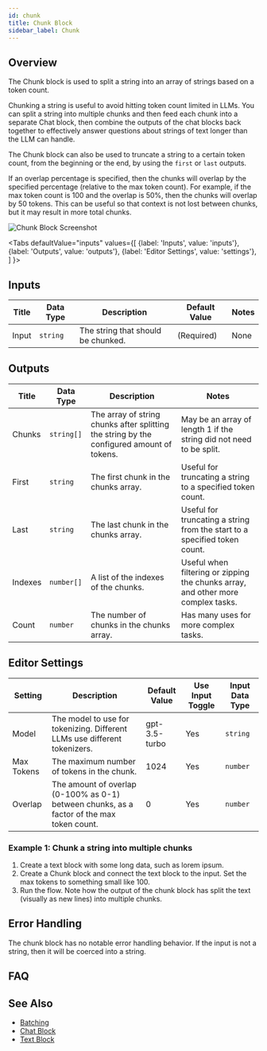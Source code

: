 ```yaml
---
id: chunk
title: Chunk Block
sidebar_label: Chunk
---
```



## Overview

The Chunk block is used to split a string into an array of strings based on a token count.

Chunking a string is useful to avoid hitting token count limited in LLMs. You can split a string into multiple chunks and then feed each chunk into a separate Chat block, then combine the outputs of the chat blocks back together to effectively answer questions
about strings of text longer than the LLM can handle.

The Chunk block can also be used to truncate a string to a certain token count, from the beginning or the end, by using the `first` or `last` outputs.

If an overlap percentage is specified, then the chunks will overlap by the specified percentage (relative to the max token count). For example, if the max token count is 100 and the overlap is 50%, then the chunks will overlap by 50 tokens. This can be useful so that context is not lost between chunks, but it may result in more total chunks.

![Chunk Block Screenshot](./assets/chunk-block.png)

<Tabs
  defaultValue="inputs"
  values={[
    {label: 'Inputs', value: 'inputs'},
    {label: 'Outputs', value: 'outputs'},
    {label: 'Editor Settings', value: 'settings'},
  ]
}>

<TabItem value="inputs">

## Inputs

| Title | Data Type | Description                        | Default Value | Notes |
| ----- | --------- | ---------------------------------- | ------------- | ----- |
| Input | `string`  | The string that should be chunked. | (Required)    | None  |

</TabItem>

<TabItem value="outputs">

## Outputs

| Title   | Data Type  | Description                                                                               | Notes                                                                            |
| ------- | ---------- | ----------------------------------------------------------------------------------------- | -------------------------------------------------------------------------------- |
| Chunks  | `string[]` | The array of string chunks after splitting the string by the configured amount of tokens. | May be an array of length 1 if the string did not need to be split.              |
| First   | `string`   | The first chunk in the chunks array.                                                      | Useful for truncating a string to a specified token count.                       |
| Last    | `string`   | The last chunk in the chunks array.                                                       | Useful for truncating a string from the start to a specified token count.        |
| Indexes | `number[]` | A list of the indexes of the chunks.                                                      | Useful when filtering or zipping the chunks array, and other more complex tasks. |
| Count   | `number`   | The number of chunks in the chunks array.                                                 | Has many uses for more complex tasks.                                            |

</TabItem>

<TabItem value="settings">

## Editor Settings

| Setting    | Description                                                                               | Default Value | Use Input Toggle | Input Data Type |
| ---------- | ----------------------------------------------------------------------------------------- | ------------- | ---------------- | --------------- |
| Model      | The model to use for tokenizing. Different LLMs use different tokenizers.                 | gpt-3.5-turbo | Yes              | `string`        |
| Max Tokens | The maximum number of tokens in the chunk.                                                | 1024          | Yes              | `number`        |
| Overlap    | The amount of overlap (0-100% as 0-1) between chunks, as a factor of the max token count. | 0             | Yes              | `number`        |

</TabItem>

</Tabs>

### Example 1: Chunk a string into multiple chunks

1. Create a text block with some long data, such as lorem ipsum.
2. Create a Chunk block and connect the text block to the input. Set the max tokens to something small like 100.
3. Run the flow. Note how the output of the chunk block has split the text (visually as new lines) into multiple chunks.

## Error Handling

The chunk block has no notable error handling behavior. If the input is not a string, then it will be coerced into a string.

## FAQ

## See Also

- [Batching](../user-guide/workflow/batching.md)
- [Chat Block](./chat.mdx)
- [Text Block](./text.mdx)
